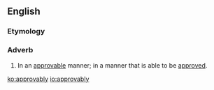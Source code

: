 ==English==

===Etymology===
{{suffix|en|approvable|ly}}

===Adverb===
{{en-adv}}

# In an [[approvable]] manner; in a manner that is able to be [[approve]]d.

[[ko:approvably]]
[[io:approvably]]